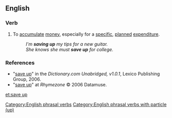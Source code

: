 ==English==

===Verb===
{{en-verb|head=[[save]] [[up]]|saves up|saving up|saved up}}

# {{context|transitive|and|intransitive}} To [[accumulate]] [[money]], especially for a [[specific]], [[planned]] [[expenditure]].
#:''I'm '''saving up''' my tips for a new guitar.''
#:''She knows she must '''save up''' for college.''

===References===
*"[http://dictionary.reference.com/search?r=2&q=save+up save up]" in the ''Dictionary.com Unabridged, v1.0.1'', Lexico Publishing Group, 2006.
*"[http://www.rhymezone.com/r/rhyme.cgi?Word=save_up save up]" at ''Rhymezone''  © 2006 Datamuse.
[[Category:English phrasal verbs]]
[[Category:English phrasal verbs with particle (up)]]
[[et:save up]]